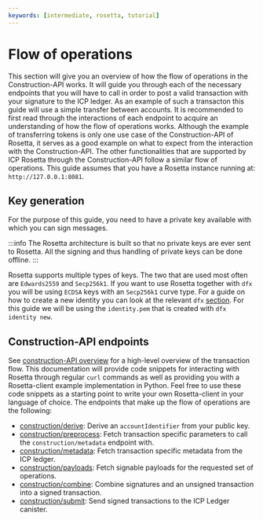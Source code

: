 ```yaml
---
keywords: [intermediate, rosetta, tutorial]
---
```



# Flow of operations
This section will give you an overview of how the flow of operations in the Construction-API works. It will guide you through each of the necessary endpoints that you will have to call in order to post a valid transaction with your signature to the ICP ledger. As an example of such a transacton this guide will use a simple transfer between accounts. 
It is recommended to first read through the interactions of each endpoint to acquire an understanding of how the flow of operations works. Although the example of transferring tokens is only one use case of the Construction-API of Rosetta, it serves as a good example on what to expect from the interaction with the Construction-API. The other functionalities that are supported by ICP Rosetta through the Construction-API follow a similar flow of operations.
This guide assumes that you have a Rosetta instance running at: `http://127.0.0.1:8081`.

## Key generation
For the purpose of this guide, you need to have a private key available with which you can sign messages. 

:::info
The Rosetta architecture is built so that no private keys are ever sent to Rosetta. All the signing and thus handling of private keys can be done offline. 
:::

Rosetta supports multiple types of keys. The two that are used most often are `Edwards2559` and `Secp256k1`. If you want to use Rosetta together with `dfx` you will be using `ECDSA` keys with an `Secp256k1` curve type. For a guide on how to create a new identity you can look at the relevant `dfx` [section](/docs/current/developer-docs/developer-tools/cli-tools/cli-reference/dfx-identity). 
For this guide we will be using the `identity.pem` that is created with `dfx identity new`. 

## Construction-API endpoints
See [construction-API overview](https://www.rosetta-api.org/docs/construction_api_introduction.html) for a high-level overview of the transaction flow. This documentation will provide code snippets for interacting with Rosetta through regular `curl` commands as well as providing you with a Rosetta-client example implementation in Python. Feel free to use these code snippets as a starting point to write your own Rosetta-client in your language of choice.
The endpoints that make up the flow of operations are the following:
- [construction/derive](/docs/developer-docs/defi/rosetta/icp_rosetta/construction_api/operations_flow/derive.mdx): Derive an `accountIdentifier` from your public key.
- [construction/preprocess](/docs/developer-docs/defi/rosetta/icp_rosetta/construction_api/operations_flow/preprocess.mdx): Fetch transaction specific parameters to call the `construction/metadata` endpoint with. 
- [construction/metadata](/docs/developer-docs/defi/rosetta/icp_rosetta/construction_api/operations_flow/metadata.mdx): Fetch transaction specific metadata from the ICP ledger. 
- [construction/payloads](/docs/developer-docs/defi/rosetta/icp_rosetta/construction_api/operations_flow/payloads.mdx): Fetch signable payloads for the requested set of operations. 
- [construction/combine](/docs/developer-docs/defi/rosetta/icp_rosetta/construction_api/operations_flow/combine.mdx): Combine signatures and an unsigned transaction into a signed transaction. 
- [construction/submit](/docs/developer-docs/defi/rosetta/icp_rosetta/construction_api/operations_flow/submit.mdx): Send signed transactions to the ICP Ledger canister. 